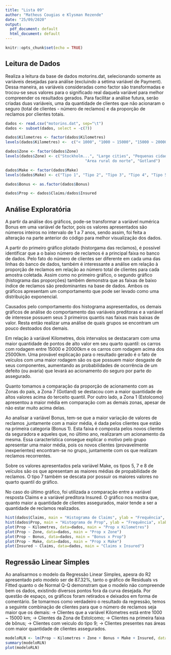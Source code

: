 ```yaml
---
title: "Lista 09"
author: "Matheus Cougias e Klysman Rezende"
date: "25/09/2020"
output:
  pdf_document: default
  html_document: default
---
```


```r
knitr::opts_chunk$set(echo = TRUE)
```



## Leitura de Dados
Realiza a leitura da base de dados motorins.dat, selecionando somente as variáveis desejadas para análise (excluindo a sétima variável de Payment). Dessa maneira, as variáveis consideradas como factor são transformadas e trocou-se seus valores para o significado real daquela variável para melhor compreender os resultados gerados. Para facilitar a análise futura, serão criadas duas variáveis, uma da quantidade de clientes que não acionaram o seguro (total de clientes - número de reclamos) e da proporção de reclamos por clientes totais.
```r
dados <- read.csv("motorins.dat", sep="\t")
dados <- subset(dados, select = -c(7))

dados$Kilometres <- factor(dados$Kilometres)
levels(dados$Kilometres) <-  c("< 1000", "1000 ~ 15000", "15000 ~ 20000", "20000 ~ 25000", "> 25000")

dados$Zone <- factor(dados$Zone)
levels(dados$Zone) <- c("Stockholm...", "Large cities", "Pequenas cidades do sul", "Area rural do sul", "Pequenas cidades do norte",
                                   "Area rural do norte", "Gotland")

dados$Make <- factor(dados$Make)
levels(dados$Make) <- c("Tipo 1", "Tipo 2", "Tipo 3", "Tipo 4", "Tipo 5", "Tipo 6", "Tipo 7", "Tipo 8", "Tipo 9")

dados$Bonus <- as.factor(dados$Bonus)

dados$Prop <- dados$Claims/dados$Insured
```



## Análise Exploratória
A partir da análise dos gráficos, pode-se transformar a variável numérica Bonus em uma variável de factor, pois os valores apresentados são números inteiros no intervalo de 1 a 7 anos, sendo assim, foi feita a alteração na parte anterior do código para melhor visualização dos dados.

A partir do primeiro gráfico plotado (historgama das reclamos), é possível identificar que a  o baixo número de reclamos é a principal faixa no banco de dados. Pelo fato do número de clientes ser diferente em cada uma das linhas do banco de dados, também é interessante a análise em relação à proporção de reclamos em relação ao número total de clientes para cada amostra coletada. Assim como no primeiro gráfico, o segundo gráfico (histograma das proporções) também demonstra que as faixas de baixo índice de reclamos são predominantes na base de dados. Ambos os gráficos apresentam um comportamento que pode ser levado como uma distribuição exponencial.

Causados pelo comportamento dos histograma aspresentados, os demais gráficos de análise do comportamento das variáveis preditoras e a variável de interesse possuem seus 3 primeiros quantis nas faixas mais baixas de valor. Resta então realizar uma análise de quais grupos se encontram um pouco destoados dos demais.

Em relação à variável Kilometres, dois intervalos se destacaram com uma maior quantidade de pontos de alto valor em seu quarto quantil: os carros com rodagem entre 15000 e 20000km e os carros com rodagem acima dos 25000km. Uma provável explicação para o resultado gerado é o fato de veículos com uma maior rodagem são os que possuem maior desgaste de seus componentes, aumentando as probabilidades de ocorrência de um defeito (ou avaria) que levará ao acionamento do seguro por parte do assegurado.

Quanto tomamos a comparação da proporção de acionamento com as Zonas do país, a Zona 7 (Gotland) se destacou com a maior quantidade de altos valores acima do terceito quantil. Por outro lado, a Zona 1 (Estolcomo) apresentou a maior média em comparação com as demais zonas, apesar de não estar muito acima delas.

Ao analisar a variável Bonus, tem-se que a maior variação de valores de reclamos ,juntamente com a maior média, é dada pelos clientes que estão na primeira categoria (Bonus 1). Esta faixa é composta pelos novos clientes da seguradora e aqueles que, no último ano, realizaram um acionamento da mesma. Essa característica consegue explicar o motivo pelo grupo apresentar uma maior média, pois os novos clientes (provavelmente inexperientes) encontram-se no grupo, juntamente com os que realizam reclamos recorrentes.

Sobre os valores apresentados pela variável Make, os tipos 5, 7 e 8 de veículos são os que apresentam as maiores médias de propabilidade de reclamos. O tipo 7 também se descata por possuir os maiores valores no quarto quantil do gráfico.

No caso do último gráfico, foi utilizada a comparação entre a variável resposta Claims e a variável preditora Insured. O gráfico nos mostra que, quanto maior a quantidade de clientes assegurados, maior tende a ser a quantidade de reclamos realizados.
```r
hist(dados$Claims, main = "Histograma de Claims", ylab = "Frequência", xlab = "Claims", breaks = 50)
hist(dados$Prop, main = "Histograma de Prop", ylab = "Frequência", xlab = "Proporção", breaks = 50)
plot(Prop ~ Kilometres, data=dados, main = "Prop x Kilometres")
plot(Prop ~ Zone, data=dados, main = "Prop x Zone")
plot(Prop ~ Bonus, data=dados, main = "Bonus x Prop")
plot(Prop ~ Make, data=dados, main = "Prop x Make")
plot(Insured ~ Claims, data=dados, main = "Claims x Insured")
```


## Regressão Linear Simples
Ao analisarmos o modelo da Regressão Linear Simples, apesra do R2 apresentado pelo modelo ser de 87.32%, tanto o gráfico de Residuals vs Fitted quanto o de Normal Q-Q demonstram que o modelo não compreende bem os dados, existindo diversos pontos fora da curva desejada. Por questão de espaço, os gráficos foram retirados e deixados em forma de comentário. Se tomarmos como verdadeiro o resultado da regressão, temos a seguinte combinação de clientes para que o número de reclamos seja maior que os demais:
-> Clientes que a variável Kilometres está entre 1000 ~ 15000 km;
-> Clientes da Zona de Estolcomo;
-> Clientes na primeira faixa de bônus;
-> Clientes com veiculo do tipo 9;
-> Clientes presentes nas áreas com maior quantidade de clientes assegurados.
```r
modeloRLN <- lm(Prop ~ Kilometres + Zone + Bonus + Make + Insured, data = dados)
summary(modeloRLN)
plot(modeloRLN)
```
